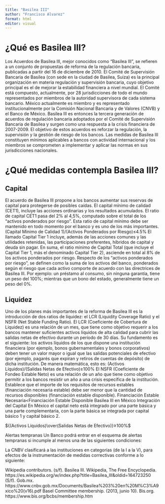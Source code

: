 ---
title: "Basilea III"
author: "Francisco Alvarez"
format: html
editor: visual
---

# ¿Qué es Basilea III?

Los Acuerdos de Basilea III, mejor conocidos como “Basilea III”, se refieren a un conjunto de propuestas de reforma de la regulación bancaria, publicadas a partir del 16 de diciembre de 2010. El Comité de Supervisión Bancaria de Basilea (con sede en la ciudad de Basilea, Suiza) es la principal organización en materia regulación y supervisión bancaria, cuyo objetivo principal es el de mejorar la estabilidad financiera a nivel mundial. El Comité está compuesto, actualmente, por 28 jurisdicciones de todo el mundo representados por miembros de la autoridad supervisora de cada sistema bancario. México actualmente es miembro y es representado institucionalmente por la Comisión Nacional Bancaria y de Valores (CNVB) y el Banco de México. Basilea III es entonces la tercera generación de acuerdos de regulación bancaria adoptados por el Comité de Supervisión Bancaria de Basilea y surgen como una respuesta a la crisis financiera de 2007-2009. El objetivo de estos acuerdos es reforzar la regulación, la supervisión y la gestión de riesgo de los bancos. Las medidas de Basilea III constituyen mínimos aplicables a bancos con actividad internacional y los miembros se comprometen a implementar y aplicar las normas en sus jurisdicciones nacionales.

# ¿Qué medidas contempla Basilea III?

## Capital

El acuerdo de Basilea III propone a los bancos aumentar sus reservas de capital para protegerse de posibles caídas. El capital mínimo de calidad (CET1), incluye las acciones ordinarias y los resultados acumulados. El ratio de capital CET1 pasa del 2% al 4,5%, computado sobre el total de los "activos ponderados por riesgo". Esta ratio de capital mínimo debe ser mantenido en todo momento por el banco y es uno de los más importantes. (Capital Mínimo de Calidad 1)/(Activos Ponderados por Riesgo)≤4.5% El llamado Capital Tier 1 incluye, además de las acciones comunes y las utilidades retenidas, las participaciones preferentes, híbridos de capital y deuda sin pagar. En suma, el ratio mínimo de Capital Total (que incluye el Capital Tier 1, más el denominado Capital Tier 2), asciende en total al 8% de los activos ponderados por riesgo. Respecto de los "activos ponderados por riesgo", se definen como la suma de los activos del banco, ponderados según el riesgo que cada activo comporte de acuerdo con las directrices de Basilea III. Por ejemplo: un préstamo al consumo, sin ninguna garantía, tiene un peso del 100%; mientras que un bono del estado, generalmente tiene un peso del 0%.

## Liquidez

Uno de los planes más importantes de la reforma de Basilea III es la introducción de dos ratios de liquidez: el LCR (Liquidity Coverage Ratio) y el NSFR (Net Stable Funding Ratio). El LCR (Coeficiente de Cobertura de Liquidez) es una relación de un mes, que tiene como objetivo requerir a los bancos mantener suficientes activos líquidos de alta calidad para cubrir las salidas netas de efectivo durante un período de 30 días. Su fundamento es el siguiente: los activos líquidos de los que dispone una institución financiera (por ejemplo, bonos gubernamentales y bonos corporativos) deben tener un valor mayor o igual que las salidas potenciales de efectivo (por ejemplo, pagarés que expiran y retiros de cuentas de depósito) de dicha institución. De manera matemática, esto es: (Activos Líquidos)/(Salidas Netas de Efectivo)≥100% El NSFR (Coeficiente de Fondeo Estable Neto) es una relación de un año que tiene como objetivo permitir a los bancos resistir un año a una crisis específica de la institución. Establece que el importe de los requisitos de recursos estables (financiación necesaria estable) debe ser menor que la cantidad de recursos disponibles (financiación estable disponible). Financiación Estable Necesaria\<Financiación Estable Disponible Basilea III en México Integración del Capital En México el capital neto está integrado por una parte básica y una parte complementaria, con la parte básica se integrada por capital básico 1 y capital básico 2.

${(Activos Líquidos)\over(Salidas Netas de Efectivo)}≥100%$

Alertas tempranas Un Banco podrá entrar en el esquema de alertas tempranas si incumple al menos una de las siguientes condiciones:

La CNBV clasificará a las instituciones en categorías (de la I a la V), para efectos de la instrumentación de medidas correctivas conforme a lo siguiente:

Wikipedia contributors. (s/f). Basilea III. Wikipedia, The Free Encyclopedia. https://es.wikipedia.org/w/index.php?title=Basilea_III&oldid=164723250 (S/f). Gob.mx. https://www.cnbv.gob.mx/Documents/Basilea%203%20en%20M%C3%A9xico%20(v16).pdf Basel Committee membership. (2013, junio 10). Bis.org. https://www.bis.org/bcbs/membership.htm
